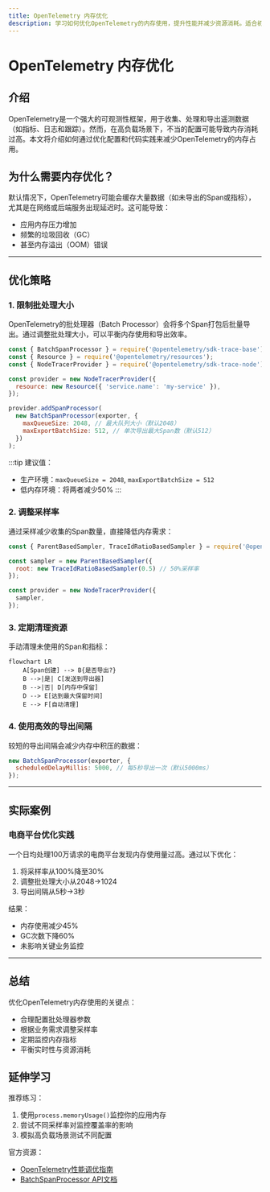 ```yaml
---
title: OpenTelemetry 内存优化
description: 学习如何优化OpenTelemetry的内存使用，提升性能并减少资源消耗。适合初学者的实践指南。
---
```


# OpenTelemetry 内存优化

## 介绍

OpenTelemetry是一个强大的可观测性框架，用于收集、处理和导出遥测数据（如指标、日志和跟踪）。然而，在高负载场景下，不当的配置可能导致内存消耗过高。本文将介绍如何通过优化配置和代码实践来减少OpenTelemetry的内存占用。

## 为什么需要内存优化？

默认情况下，OpenTelemetry可能会缓存大量数据（如未导出的Span或指标），尤其是在网络或后端服务出现延迟时。这可能导致：
- 应用内存压力增加
- 频繁的垃圾回收（GC）
- 甚至内存溢出（OOM）错误

---

## 优化策略

### 1. 限制批处理大小
OpenTelemetry的批处理器（Batch Processor）会将多个Span打包后批量导出。通过调整批处理大小，可以平衡内存使用和导出效率。

```javascript
const { BatchSpanProcessor } = require('@opentelemetry/sdk-trace-base');
const { Resource } = require('@opentelemetry/resources');
const { NodeTracerProvider } = require('@opentelemetry/sdk-trace-node');

const provider = new NodeTracerProvider({
  resource: new Resource({ 'service.name': 'my-service' }),
});

provider.addSpanProcessor(
  new BatchSpanProcessor(exporter, {
    maxQueueSize: 2048, // 最大队列大小（默认2048）
    maxExportBatchSize: 512, // 单次导出最大Span数（默认512）
  })
);
```

:::tip
建议值：
- 生产环境：`maxQueueSize = 2048`, `maxExportBatchSize = 512`
- 低内存环境：将两者减少50%
:::

### 2. 调整采样率
通过采样减少收集的Span数量，直接降低内存需求：

```javascript
const { ParentBasedSampler, TraceIdRatioBasedSampler } = require('@opentelemetry/core');

const sampler = new ParentBasedSampler({
  root: new TraceIdRatioBasedSampler(0.5) // 50%采样率
});

const provider = new NodeTracerProvider({
  sampler,
});
```

### 3. 定期清理资源
手动清理未使用的Span和指标：

```mermaid
flowchart LR
    A[Span创建] --> B{是否导出?}
    B -->|是| C[发送到导出器]
    B -->|否| D[内存中保留]
    D --> E[达到最大保留时间]
    E --> F[自动清理]
```

### 4. 使用高效的导出间隔
较短的导出间隔会减少内存中积压的数据：

```javascript
new BatchSpanProcessor(exporter, {
  scheduledDelayMillis: 5000, // 每5秒导出一次（默认5000ms）
});
```

---

## 实际案例

### 电商平台优化实践
一个日均处理100万请求的电商平台发现内存使用量过高。通过以下优化：
1. 将采样率从100%降至30%
2. 调整批处理大小从2048→1024
3. 导出间隔从5秒→3秒

结果：
- 内存使用减少45%
- GC次数下降60%
- 未影响关键业务监控

---

## 总结

优化OpenTelemetry内存使用的关键点：
- 合理配置批处理器参数
- 根据业务需求调整采样率
- 定期监控内存指标
- 平衡实时性与资源消耗

## 延伸学习

推荐练习：
1. 使用`process.memoryUsage()`监控你的应用内存
2. 尝试不同采样率对监控覆盖率的影响
3. 模拟高负载场景测试不同配置

官方资源：
- [OpenTelemetry性能调优指南](https://opentelemetry.io/docs/concepts/performance-tuning/)
- [BatchSpanProcessor API文档](https://opentelemetry.io/docs/reference/specification/trace/sdk/#batching-processor)